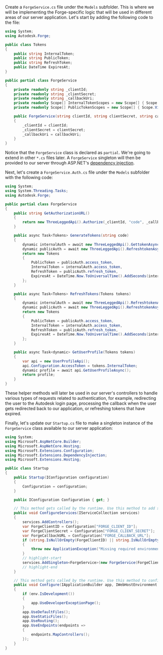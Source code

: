 Create a `ForgeService.cs` file under the `Models` subfolder. This is where we will be implementing
the Forge-specific logic that will be used in different areas of our server application. Let's
start by adding the following code to the file:

```csharp title="Models/ForgeService.cs"
using System;
using Autodesk.Forge;

public class Tokens
{
    public string InternalToken;
    public string PublicToken;
    public string RefreshToken;
    public DateTime ExpiresAt;
}

public partial class ForgeService
{
    private readonly string _clientId;
    private readonly string _clientSecret;
    private readonly string _callbackUri;
    private readonly Scope[] InternalTokenScopes = new Scope[] { Scope.DataRead, Scope.ViewablesRead };
    private readonly Scope[] PublicTokenScopes = new Scope[] { Scope.ViewablesRead };

    public ForgeService(string clientId, string clientSecret, string callbackUri)
    {
        _clientId = clientId;
        _clientSecret = clientSecret;
        _callbackUri = callbackUri;
    }
}
```

Notice that the `ForgeService` class is declared as `partial`. We're going to extend in other `*.cs` files later.
A `ForgeService` singleton will then be provided to our server through ASP.NET's [dependency injection](https://docs.microsoft.com/en-us/aspnet/core/fundamentals/dependency-injection?view=aspnetcore-6.0).

Next, let's create a `ForgeService.Auth.cs` file under the `Models` subfolder with the following code:

```csharp title="Models/ForgeService.Auth.cs"
using System;
using System.Threading.Tasks;
using Autodesk.Forge;

public partial class ForgeService
{
    public string GetAuthorizationURL()
    {
        return new ThreeLeggedApi().Authorize(_clientId, "code", _callbackUri, InternalTokenScopes);
    }

    public async Task<Tokens> GenerateTokens(string code)
    {
        dynamic internalAuth = await new ThreeLeggedApi().GettokenAsync(_clientId, _clientSecret, "authorization_code", code, _callbackUri);
        dynamic publicAuth = await new ThreeLeggedApi().RefreshtokenAsync(_clientId, _clientSecret, "refresh_token", internalAuth.refresh_token, PublicTokenScopes);
        return new Tokens
        {
            PublicToken = publicAuth.access_token,
            InternalToken = internalAuth.access_token,
            RefreshToken = publicAuth.refresh_token,
            ExpiresAt = DateTime.Now.ToUniversalTime().AddSeconds(internalAuth.expires_in)
        };
    }

    public async Task<Tokens> RefreshTokens(Tokens tokens)
    {
        dynamic internalAuth = await new ThreeLeggedApi().RefreshtokenAsync(_clientId, _clientSecret, "refresh_token", tokens.RefreshToken, InternalTokenScopes);
        dynamic publicAuth = await new ThreeLeggedApi().RefreshtokenAsync(_clientId, _clientSecret, "refresh_token", internalAuth.refresh_token, PublicTokenScopes);
        return new Tokens
        {
            PublicToken = publicAuth.access_token,
            InternalToken = internalAuth.access_token,
            RefreshToken = publicAuth.refresh_token,
            ExpiresAt = DateTime.Now.ToUniversalTime().AddSeconds(internalAuth.expires_in)
        };
    }

    public async Task<dynamic> GetUserProfile(Tokens tokens)
    {
        var api = new UserProfileApi();
        api.Configuration.AccessToken = tokens.InternalToken;
        dynamic profile = await api.GetUserProfileAsync();
        return profile;
    }
}
```

These helper methods will later be used in our server's controllers to handle
various types of requests related to authentication, for example, redirecting the user
to the Autodesk login page, processing the callback when the user gets redirected back
to our application, or refreshing tokens that have expired.

Finally, let's update our `Startup.cs` file to make a singleton instance of the `ForgeService` class
available to our server application:

```csharp title="Startup.cs"
using System;
using Microsoft.AspNetCore.Builder;
using Microsoft.AspNetCore.Hosting;
using Microsoft.Extensions.Configuration;
using Microsoft.Extensions.DependencyInjection;
using Microsoft.Extensions.Hosting;

public class Startup
{
    public Startup(IConfiguration configuration)
    {
        Configuration = configuration;
    }

    public IConfiguration Configuration { get; }

    // This method gets called by the runtime. Use this method to add services to the container.
    public void ConfigureServices(IServiceCollection services)
    {
        services.AddControllers();
        var ForgeClientID = Configuration["FORGE_CLIENT_ID"];
        var ForgeClientSecret = Configuration["FORGE_CLIENT_SECRET"];
        var ForgeCallbackURL = Configuration["FORGE_CALLBACK_URL"];
        if (string.IsNullOrEmpty(ForgeClientID) || string.IsNullOrEmpty(ForgeClientSecret) || string.IsNullOrEmpty(ForgeCallbackURL))
        {
            throw new ApplicationException("Missing required environment variables FORGE_CLIENT_ID, FORGE_CLIENT_SECRET, or FORGE_CALLBACK_URL.");
        }
        // highlight-start
        services.AddSingleton<ForgeService>(new ForgeService(ForgeClientID, ForgeClientSecret, ForgeCallbackURL));
        // highlight-end
    }

    // This method gets called by the runtime. Use this method to configure the HTTP request pipeline.
    public void Configure(IApplicationBuilder app, IWebHostEnvironment env)
    {
        if (env.IsDevelopment())
        {
            app.UseDeveloperExceptionPage();
        }
        app.UseDefaultFiles();
        app.UseStaticFiles();
        app.UseRouting();
        app.UseEndpoints(endpoints =>
        {
            endpoints.MapControllers();
        });
    }
}
```
